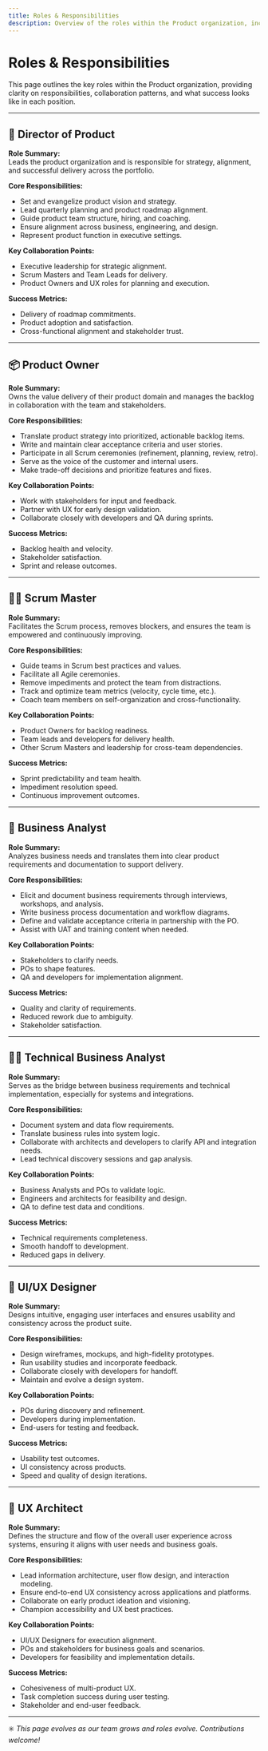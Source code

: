 ```yaml
---
title: Roles & Responsibilities
description: Overview of the roles within the Product organization, including responsibilities, collaboration points, and success metrics.
---
```


# Roles & Responsibilities

This page outlines the key roles within the Product organization, providing clarity on responsibilities, collaboration patterns, and what success looks like in each position.

---

## 🧭 Director of Product

**Role Summary:**  
Leads the product organization and is responsible for strategy, alignment, and successful delivery across the portfolio.

**Core Responsibilities:**
- Set and evangelize product vision and strategy.
- Lead quarterly planning and product roadmap alignment.
- Guide product team structure, hiring, and coaching.
- Ensure alignment across business, engineering, and design.
- Represent product function in executive settings.

**Key Collaboration Points:**
- Executive leadership for strategic alignment.
- Scrum Masters and Team Leads for delivery.
- Product Owners and UX roles for planning and execution.

**Success Metrics:**
- Delivery of roadmap commitments.
- Product adoption and satisfaction.
- Cross-functional alignment and stakeholder trust.

---

## 📦 Product Owner

**Role Summary:**  
Owns the value delivery of their product domain and manages the backlog in collaboration with the team and stakeholders.

**Core Responsibilities:**
- Translate product strategy into prioritized, actionable backlog items.
- Write and maintain clear acceptance criteria and user stories.
- Participate in all Scrum ceremonies (refinement, planning, review, retro).
- Serve as the voice of the customer and internal users.
- Make trade-off decisions and prioritize features and fixes.

**Key Collaboration Points:**
- Work with stakeholders for input and feedback.
- Partner with UX for early design validation.
- Collaborate closely with developers and QA during sprints.

**Success Metrics:**
- Backlog health and velocity.
- Stakeholder satisfaction.
- Sprint and release outcomes.

---

## 🧑‍✈️ Scrum Master

**Role Summary:**  
Facilitates the Scrum process, removes blockers, and ensures the team is empowered and continuously improving.

**Core Responsibilities:**
- Guide teams in Scrum best practices and values.
- Facilitate all Agile ceremonies.
- Remove impediments and protect the team from distractions.
- Track and optimize team metrics (velocity, cycle time, etc.).
- Coach team members on self-organization and cross-functionality.

**Key Collaboration Points:**
- Product Owners for backlog readiness.
- Team leads and developers for delivery health.
- Other Scrum Masters and leadership for cross-team dependencies.

**Success Metrics:**
- Sprint predictability and team health.
- Impediment resolution speed.
- Continuous improvement outcomes.

---

## 🧠 Business Analyst

**Role Summary:**  
Analyzes business needs and translates them into clear product requirements and documentation to support delivery.

**Core Responsibilities:**
- Elicit and document business requirements through interviews, workshops, and analysis.
- Write business process documentation and workflow diagrams.
- Define and validate acceptance criteria in partnership with the PO.
- Assist with UAT and training content when needed.

**Key Collaboration Points:**
- Stakeholders to clarify needs.
- POs to shape features.
- QA and developers for implementation alignment.

**Success Metrics:**
- Quality and clarity of requirements.
- Reduced rework due to ambiguity.
- Stakeholder satisfaction.

---

## 🧑‍💻 Technical Business Analyst

**Role Summary:**  
Serves as the bridge between business requirements and technical implementation, especially for systems and integrations.

**Core Responsibilities:**
- Document system and data flow requirements.
- Translate business rules into system logic.
- Collaborate with architects and developers to clarify API and integration needs.
- Lead technical discovery sessions and gap analysis.

**Key Collaboration Points:**
- Business Analysts and POs to validate logic.
- Engineers and architects for feasibility and design.
- QA to define test data and conditions.

**Success Metrics:**
- Technical requirements completeness.
- Smooth handoff to development.
- Reduced gaps in delivery.

---

## 🎨 UI/UX Designer

**Role Summary:**  
Designs intuitive, engaging user interfaces and ensures usability and consistency across the product suite.

**Core Responsibilities:**
- Design wireframes, mockups, and high-fidelity prototypes.
- Run usability studies and incorporate feedback.
- Collaborate closely with developers for handoff.
- Maintain and evolve a design system.

**Key Collaboration Points:**
- POs during discovery and refinement.
- Developers during implementation.
- End-users for testing and feedback.

**Success Metrics:**
- Usability test outcomes.
- UI consistency across products.
- Speed and quality of design iterations.

---

## 🧬 UX Architect

**Role Summary:**  
Defines the structure and flow of the overall user experience across systems, ensuring it aligns with user needs and business goals.

**Core Responsibilities:**
- Lead information architecture, user flow design, and interaction modeling.
- Ensure end-to-end UX consistency across applications and platforms.
- Collaborate on early product ideation and visioning.
- Champion accessibility and UX best practices.

**Key Collaboration Points:**
- UI/UX Designers for execution alignment.
- POs and stakeholders for business goals and scenarios.
- Developers for feasibility and implementation details.

**Success Metrics:**
- Cohesiveness of multi-product UX.
- Task completion success during user testing.
- Stakeholder and end-user feedback.

---

✳️ _This page evolves as our team grows and roles evolve. Contributions welcome!_